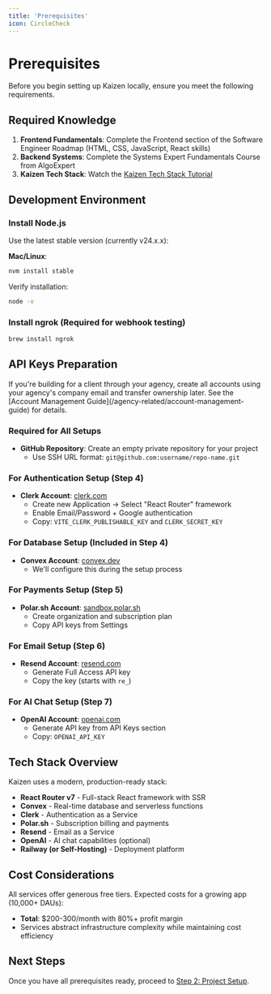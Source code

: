 ```yaml
---
title: 'Prerequisites'
icon: CircleCheck
---
```


# Prerequisites

Before you begin setting up Kaizen locally, ensure you meet the following requirements.

## Required Knowledge

1. **Frontend Fundamentals**: Complete the Frontend section of the Software Engineer Roadmap (HTML, CSS, JavaScript, React skills)
2. **Backend Systems**: Complete the Systems Expert Fundamentals Course from AlgoExpert
3. **Kaizen Tech Stack**: Watch the [Kaizen Tech Stack Tutorial](https://youtube.com/playlist?list=PLUxlPfFPDnAEI0roJMdV49n29gFFzmEQ5&feature=shared)

## Development Environment

### Install Node.js
Use the latest stable version (currently v24.x.x):

**Mac/Linux**:
```bash
nvm install stable
```

Verify installation:
```bash
node -v
```

### Install ngrok (Required for webhook testing)
```bash
brew install ngrok
```

## API Keys Preparation

<Warning>
If you're building for a client through your agency, create all accounts using your agency's company email and transfer ownership later. See the [Account Management Guide](/agency-related/account-management-guide) for details.
</Warning>

### Required for All Setups
- **GitHub Repository**: Create an empty private repository for your project
  - Use SSH URL format: `git@github.com:username/repo-name.git`

### For Authentication Setup (Step 4)
- **Clerk Account**: [clerk.com](https://clerk.com)
  - Create new Application → Select "React Router" framework
  - Enable Email/Password + Google authentication
  - Copy: `VITE_CLERK_PUBLISHABLE_KEY` and `CLERK_SECRET_KEY`

### For Database Setup (Included in Step 4)
- **Convex Account**: [convex.dev](https://convex.dev)
  - We'll configure this during the setup process

### For Payments Setup (Step 5)
- **Polar.sh Account**: [sandbox.polar.sh](https://sandbox.polar.sh)
  - Create organization and subscription plan
  - Copy API keys from Settings

### For Email Setup (Step 6)
- **Resend Account**: [resend.com](https://resend.com)
  - Generate Full Access API key
  - Copy the key (starts with `re_`)

### For AI Chat Setup (Step 7)
- **OpenAI Account**: [openai.com](https://openai.com)
  - Generate API key from API Keys section
  - Copy: `OPENAI_API_KEY`

## Tech Stack Overview

Kaizen uses a modern, production-ready stack:

- **React Router v7** - Full-stack React framework with SSR
- **Convex** - Real-time database and serverless functions
- **Clerk** - Authentication as a Service
- **Polar.sh** - Subscription billing and payments
- **Resend** - Email as a Service
- **OpenAI** - AI chat capabilities (optional)
- **Railway (or Self-Hosting)** - Deployment platform

## Cost Considerations

All services offer generous free tiers. Expected costs for a growing app (10,000+ DAUs):
- **Total**: $200-300/month with 80%+ profit margin
- Services abstract infrastructure complexity while maintaining cost efficiency

## Next Steps

Once you have all prerequisites ready, proceed to [Step 2: Project Setup](2-project-setup).
